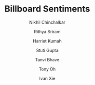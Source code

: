 ---
title: "Billboard Sentiments"
description: "We explore the evolution of music by analyzing the Billboard Year-End Hot 100 songs from 1959 to the present, uncovering trends such as increasing energy, shifts in sentiment, changes in word complexity, evolving genre makeup, and the most popular lyrical themes over time."
author: ["Nikhil Chinchalkar", "Rithya Sriram", "Harriet Kumah", "Stuti Gupta", "Tanvi Bhave", "Tony Oh", "Ivan Xie"]
publishedDate: "2024-03-20"
tags: ["visualization", "basics", "tutorial"]
section: "Tutorials"
image_path: "public/images/billboard-sentiments-thumb.jpg"
external_link: "https://billboardsentiments.com/index.html"
layout: "image"
---